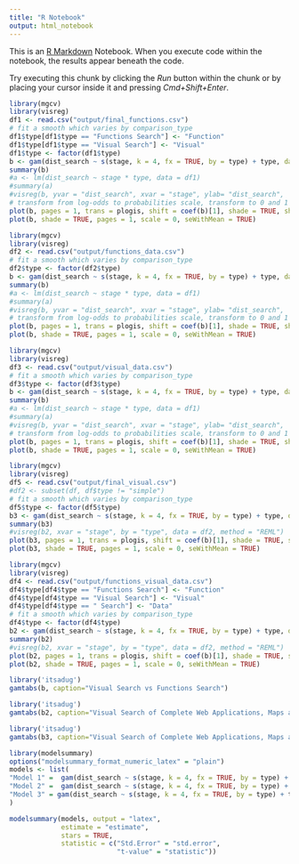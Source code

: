```yaml
---
title: "R Notebook"
output: html_notebook
---
```


This is an [R Markdown](http://rmarkdown.rstudio.com) Notebook. When you execute code within the notebook, the results appear beneath the code. 

Try executing this chunk by clicking the *Run* button within the chunk or by placing your cursor inside it and pressing *Cmd+Shift+Enter*. 

```r
library(mgcv)
library(visreg)
df1 <- read.csv("output/final_functions.csv")
# fit a smooth which varies by comparison_type
df1$type[df1$type == "Functions Search"] <- "Function"
df1$type[df1$type == "Visual Search"] <- "Visual"
df1$type <- factor(df1$type)
b <- gam(dist_search ~ s(stage, k = 4, fx = TRUE, by = type) + type, data = df1, family = betar(link="logit"), method = "REML")
summary(b)
#a <- lm(dist_search ~ stage * type, data = df1)
#summary(a)
#visreg(b, yvar = "dist_search", xvar = "stage", ylab= "dist_search",  by = "type", data = df1, method = "REML")
# transform from log-odds to probabilities scale, transform to 0 and 1
plot(b, pages = 1, trans = plogis, shift = coef(b)[1], shade = TRUE, shade.col = "lightgreen", col= "purple")
plot(b, shade = TRUE, pages = 1, scale = 0, seWithMean = TRUE)
```
```r
library(mgcv)
library(visreg)
df2 <- read.csv("output/functions_data.csv")
# fit a smooth which varies by comparison_type
df2$type <- factor(df2$type)
b <- gam(dist_search ~ s(stage, k = 4, fx = TRUE, by = type) + type, data = df2, family = betar(link="logit"), method = "REML")
summary(b)
#a <- lm(dist_search ~ stage * type, data = df1)
#summary(a)
#visreg(b, yvar = "dist_search", xvar = "stage", ylab= "dist_search",  by = "type", data = df1, method = "REML")
# transform from log-odds to probabilities scale, transform to 0 and 1
plot(b, pages = 1, trans = plogis, shift = coef(b)[1], shade = TRUE, shade.col = "lightgreen", col= "purple")
plot(b, shade = TRUE, pages = 1, scale = 0, seWithMean = TRUE)
```
```r
library(mgcv)
library(visreg)
df3 <- read.csv("output/visual_data.csv")
# fit a smooth which varies by comparison_type
df3$type <- factor(df3$type)
b <- gam(dist_search ~ s(stage, k = 4, fx = TRUE, by = type) + type, data = df3, family = betar(link="logit"), method = "REML")
summary(b)
#a <- lm(dist_search ~ stage * type, data = df1)
#summary(a)
#visreg(b, yvar = "dist_search", xvar = "stage", ylab= "dist_search",  by = "type", data = df1, method = "REML")
# transform from log-odds to probabilities scale, transform to 0 and 1
plot(b, pages = 1, trans = plogis, shift = coef(b)[1], shade = TRUE, shade.col = "lightgreen", col= "purple")
plot(b, shade = TRUE, pages = 1, scale = 0, seWithMean = TRUE)
```


```r
library(mgcv)
library(visreg)
df5 <- read.csv("output/final_visual.csv")
#df2 <- subset(df, df$type != "simple")  
# fit a smooth which varies by comparison_type
df5$type <- factor(df5$type)
b3 <- gam(dist_search ~ s(stage, k = 4, fx = TRUE, by = type) + type, data = df5, family = betar(link="logit"), method = "REML")
summary(b3)
#visreg(b2, xvar = "stage", by = "type", data = df2, method = "REML")
plot(b3, pages = 1, trans = plogis, shift = coef(b)[1], shade = TRUE, shade.col = "lightgreen", col= "purple")
plot(b3, shade = TRUE, pages = 1, scale = 0, seWithMean = TRUE)
```


```r
library(mgcv)
library(visreg)
df4 <- read.csv("output/functions_visual_data.csv")
df4$type[df4$type == "Functions Search"] <- "Function"
df4$type[df4$type == "Visual Search"] <- "Visual"
df4$type[df4$type == " Search"] <- "Data"
# fit a smooth which varies by comparison_type
df4$type <- factor(df4$type)
b2 <- gam(dist_search ~ s(stage, k = 4, fx = TRUE, by = type) + type, data = df4, family = betar(link="logit"), method = "REML")
summary(b2)
#visreg(b2, xvar = "stage", by = "type", data = df2, method = "REML")
plot(b2, pages = 1, trans = plogis, shift = coef(b)[1], shade = TRUE, shade.col = "lightgreen", col= "purple")
plot(b2, shade = TRUE, pages = 1, scale = 0, seWithMean = TRUE)
```



```r
library('itsadug')
gamtabs(b, caption="Visual Search vs Functions Search")
```

```r
library('itsadug')
gamtabs(b2, caption="Visual Search of Complete Web Applications, Maps and Charts")
```
```r
library('itsadug')
gamtabs(b3, caption="Visual Search of Complete Web Applications, Maps and Charts")
```




```r
library(modelsummary)
options("modelsummary_format_numeric_latex" = "plain")
models <- list(
"Model 1" =  gam(dist_search ~ s(stage, k = 4, fx = TRUE, by = type) + type, data = df1, family = betar(link="logit"), method = "REML"),
"Model 2" =  gam(dist_search ~ s(stage, k = 4, fx = TRUE, by = type) + type, data = df4, family = betar(link="logit"), method = "REML"),
"Model 3" = gam(dist_search ~ s(stage, k = 4, fx = TRUE, by = type) + type, data = df5, family = betar(link="logit"), method = "REML")
)

modelsummary(models, output = "latex",
             estimate = "estimate",
             stars = TRUE,              
             statistic = c("Std.Error" = "std.error", 
                           "t-value" = "statistic"))
```

